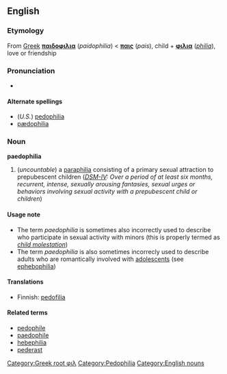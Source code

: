 ==English==
[[Category:Greek root φιλ]]
[[Category:Pedophilia]]
[[Category:English nouns]]
=== Etymology ===
From [[Greek]] '''[[παιδοφιλια]]''' (''paidophilia'') < '''[[παις]]''' (''pais''), child + '''[[φιλια]]''' (''[[-philia|philia]]''), love or friendship

=== Pronunciation ===
*{{AHD|/păd'ə-fĭl'ē-ə/}}

==== Alternate spellings ====
*(''U.S.'') [[pedophilia]]
*[[pædophilia]]

=== Noun ===
'''paedophilia'''
#(''uncountable'') a [[paraphilia]] consisting of a primary sexual attraction to prepubescent children (''[[DSM-IV]]: Over a period of at least six months, recurrent, intense, sexually arousing fantasies, sexual urges or behaviors involving sexual activity with a prepubescent child or children'')

====Usage note====
*The term ''paedophilia'' is sometimes also incorrectly used to describe who participate in sexual activity with minors (this is properly termed as ''[[child molestation]]'')
*The term ''paedophilia'' is also sometimes incorrecly used to describe adults who are romantically involved with [[adolescent]]s (see [[ephebophilia]])

====Translations====
*Finnish: [[pedofilia]]

====Related terms====
*[[pedophile]]
*[[paedophile]]
*[[hebephilia]]
*[[pederast]]